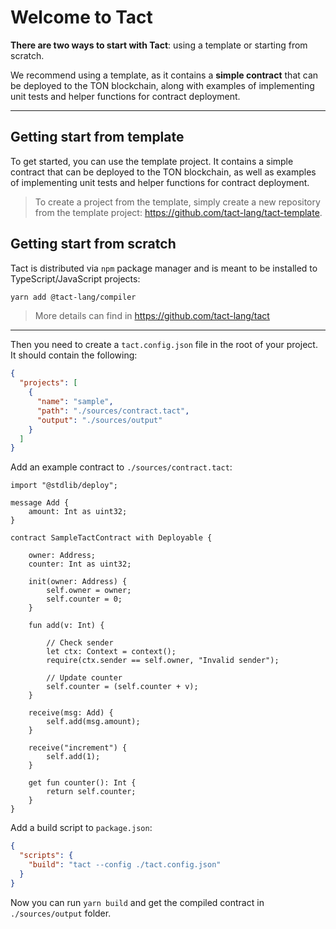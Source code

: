 # Welcome to Tact

**There are two ways to start with Tact**: using a template or starting from scratch.

We recommend using a template, as it contains a **simple contract** that can be deployed to the TON blockchain, along with examples of implementing unit tests and helper functions for contract deployment.

---

## Getting start from template

To get started, you can use the template project. It contains a simple contract that can be deployed to the TON blockchain, as well as examples of implementing unit tests and helper functions for contract deployment.

> To create a project from the template, simply create a new repository from the template project: https://github.com/tact-lang/tact-template.

## Getting start from scratch

Tact is distributed via `npm` package manager and is meant to be installed to TypeScript/JavaScript projects:

```bash
yarn add @tact-lang/compiler
```

> More details can find in https://github.com/tact-lang/tact

---

Then you need to create a `tact.config.json` file in the root of your project. It should contain the following:

```json
{
  "projects": [
    {
      "name": "sample",
      "path": "./sources/contract.tact",
      "output": "./sources/output"
    }
  ]
}
```

Add an example contract to `./sources/contract.tact`:

```tact
import "@stdlib/deploy";

message Add {
    amount: Int as uint32;
}

contract SampleTactContract with Deployable {

    owner: Address;
    counter: Int as uint32;

    init(owner: Address) {
        self.owner = owner;
        self.counter = 0;
    }

    fun add(v: Int) {

        // Check sender
        let ctx: Context = context();
        require(ctx.sender == self.owner, "Invalid sender");

        // Update counter
        self.counter = (self.counter + v);
    }

    receive(msg: Add) {
        self.add(msg.amount);
    }

    receive("increment") {
        self.add(1);
    }

    get fun counter(): Int {
        return self.counter;
    }
}
```

Add a build script to `package.json`:

```json
{
  "scripts": {
    "build": "tact --config ./tact.config.json"
  }
}
```

Now you can run `yarn build` and get the compiled contract in `./sources/output` folder.
